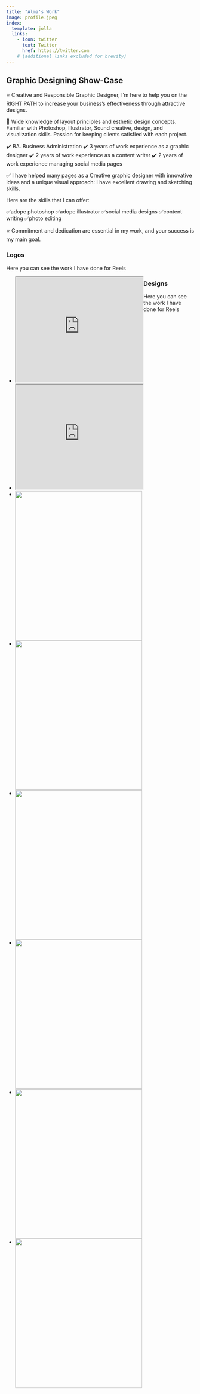 ```yaml
---
title: "Alma's Work"
image: profile.jpeg
index:
  template: jolla
  links:
    - icon: twitter
      text: Twitter
      href: https://twitter.com
    # (additional links excluded for brevity)
---
```


## Graphic Designing Show-Case
⭐ Creative and Responsible Graphic Designer, I'm here to help you on the RIGHT PATH to increase your business's effectiveness through attractive designs.

🚀 Wide knowledge of layout principles and esthetic design concepts. Familiar with Photoshop, Illustrator, Sound creative, design, and visualization skills. Passion for keeping clients satisfied with each project.

✔️ BA. Business Administration
✔️ 3 years of work experience as a graphic designer
✔️ 2 years of work experience as a content writer
✔️ 2 years of work experience managing social media pages

✅ I have helped many pages as a Creative graphic designer with innovative ideas and a unique visual approach: I have excellent drawing and sketching skills.

Here are the skills that I can offer:

✅adope photoshop
✅adope illustrator
✅social media designs
✅content writing
✅photo editing

⭐ Commitment and dedication are essential in my work, and your success is my main goal.

### Logos

<p>Here you can see the work I have done for Reels</p>

<ul>
  <li style="float:left;"><iframe src="https://drive.google.com/file/d/1JdQ6FKd8xodDJ6Y_v9sUJDR2o34RVcjK/preview" width="340" height="280" allow="autoplay"></iframe>  
  </li>

  <li style="float:left;"><iframe src="https://drive.google.com/file/d/1icWcHV4ywm7j3zx5hJzdbibqlBLij9Sw/preview" width="340" height="280" allow="autoplay"></iframe>  
  </li>

</ul>



### Designs

<p>Here you can see the work I have done for Reels</p>

<ul>
  <li style="float:left;"><img align="left" width="340" height="400" src="designs/1.jpg"/>  
  </li>

  <li style="float:left;"><img align="left" src="designs/2.jpg" width="340" height="400" >
  </li>

   <li style="float:left;"><img align="left" width="340" height="400" src="designs/3.jpg"/>  
  </li>

  <li style="float:left;"><img align="left" src="designs/4.jpg" width="340" height="400">
  </li>

  <li style="float:left;"><img align="left" width="340" height="400" src="designs/5.jpg"/>  
  </li>

  <li style="float:left;"><img align="left" src="designs/6.png" width="340" height="400" >
  </li>

</ul>